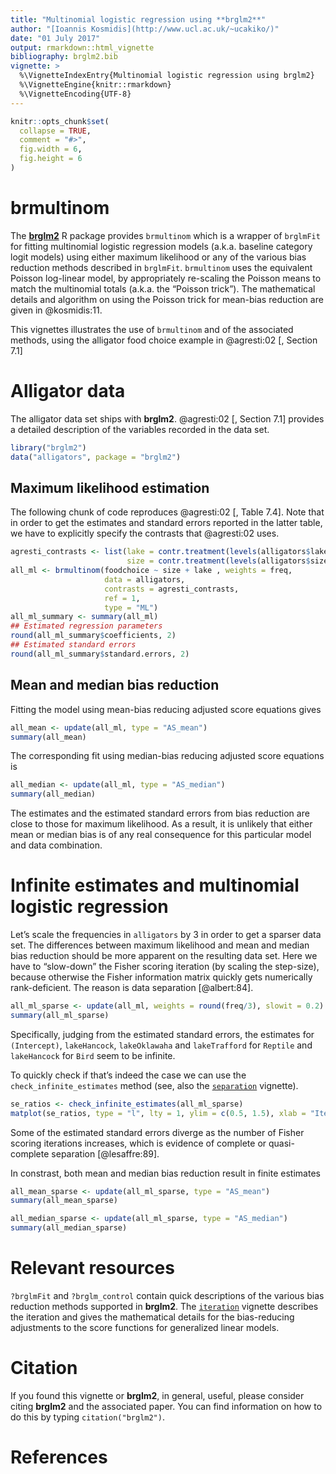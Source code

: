 ```yaml
---
title: "Multinomial logistic regression using **brglm2**"
author: "[Ioannis Kosmidis](http://www.ucl.ac.uk/~ucakiko/)"
date: "01 July 2017"
output: rmarkdown::html_vignette
bibliography: brglm2.bib
vignette: >
  %\VignetteIndexEntry{Multinomial logistic regression using brglm2}
  %\VignetteEngine{knitr::rmarkdown}
  %\VignetteEncoding{UTF-8}
---
```


```r
knitr::opts_chunk$set(
  collapse = TRUE,
  comment = "#>",
  fig.width = 6,
  fig.height = 6
)
```


# **brmultinom**
The [**brglm2**](https://github.com/ikosmidis/brglm2) R package
provides `brmultinom` which is a wrapper of `brglmFit` for fitting
multinomial logistic regression models (a.k.a. baseline category
logit models) using either maximum likelihood or any of the various
bias reduction methods described in `brglmFit`. `brmultinom` uses the
equivalent Poisson log-linear model, by appropriately re-scaling the
Poisson means to match the multinomial totals (a.k.a. the "Poisson
trick"). The mathematical details and algorithm on using the Poisson
trick for mean-bias reduction are given in @kosmidis:11.

This vignettes illustrates the use of `brmultinom` and of the associated methods, using the alligator food choice example in @agresti:02[, Section 7.1]

# Alligator data

The alligator data set ships with **brglm2**. @agresti:02[, Section 7.1] provides a detailed description of the variables recorded in the data set.
```r
library("brglm2")
data("alligators", package = "brglm2")
```

## Maximum likelihood estimation

The following chunk of code reproduces @agresti:02[, Table 7.4]. Note that in order to get the estimates and standard errors reported in the latter table, we have to explicitly specify the contrasts that @agresti:02 uses.
```r
agresti_contrasts <- list(lake = contr.treatment(levels(alligators$lake), base = 4),
                          size = contr.treatment(levels(alligators$size), base = 2))
all_ml <- brmultinom(foodchoice ~ size + lake , weights = freq,
                     data = alligators,
                     contrasts = agresti_contrasts,
                     ref = 1,
                     type = "ML")
all_ml_summary <- summary(all_ml)
## Estimated regression parameters
round(all_ml_summary$coefficients, 2)
## Estimated standard errors
round(all_ml_summary$standard.errors, 2)
```

## Mean and median bias reduction

Fitting the model using mean-bias reducing adjusted score equations gives
```r
all_mean <- update(all_ml, type = "AS_mean")
summary(all_mean)
```
The corresponding fit using median-bias reducing adjusted score equations is
```r
all_median <- update(all_ml, type = "AS_median")
summary(all_median)
```

The estimates and the estimated standard errors from bias reduction
are close to those for maximum likelihood. As a result, it is unlikely
that either mean or median bias is of any real consequence for this
particular model and data combination.

# Infinite estimates and multinomial logistic regression

Let's scale the frequencies in `alligators` by 3 in order to get a sparser data set. The differences between maximum likelihood and mean and median bias reduction should be more apparent on the resulting data set. Here we have to "slow-down" the Fisher scoring iteration (by scaling the step-size), because otherwise the Fisher information matrix quickly gets numerically rank-deficient. The reason is data separation [@albert:84].
```r
all_ml_sparse <- update(all_ml, weights = round(freq/3), slowit = 0.2)
summary(all_ml_sparse)
```
Specifically, judging from the estimated standard errors, the estimates for `(Intercept)`, `lakeHancock`, `lakeOklawaha` and `lakeTrafford` for `Reptile` and `lakeHancock` for `Bird` seem to be infinite.

To quickly check if that's indeed the case we can use the `check_infinite_estimates` method (see, also the [`separation`](https://cran.r-project.org/package=brglm2/vignettes/separation.html) vignette).
```r
se_ratios <- check_infinite_estimates(all_ml_sparse)
matplot(se_ratios, type = "l", lty = 1, ylim = c(0.5, 1.5), xlab = "Iteration")
```

Some of the estimated standard errors diverge as the number of Fisher scoring iterations increases, which is evidence of complete or quasi-complete separation [@lesaffre:89].

In constrast, both mean and median bias reduction result in finite
estimates
```r
all_mean_sparse <- update(all_ml_sparse, type = "AS_mean")
summary(all_mean_sparse)

all_median_sparse <- update(all_ml_sparse, type = "AS_median")
summary(all_median_sparse)
```



# Relevant resources
`?brglmFit` and `?brglm_control` contain quick descriptions of the various bias reduction methods supported in **brglm2**. The [`iteration`](https://cran.r-project.org/package=brglm2/brglm2.pdf) vignette describes the iteration and gives the mathematical details for the bias-reducing adjustments to the score functions for generalized linear models.

# Citation
If you found this vignette or **brglm2**, in general, useful, please consider citing **brglm2** and the associated paper. You can find information on how to do this by typing `citation("brglm2")`.

# References
